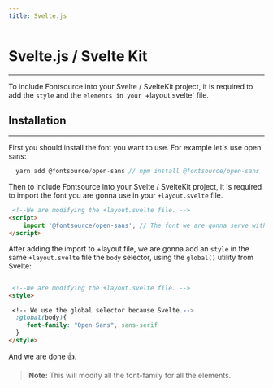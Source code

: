 ```yaml
---
title: Svelte.js
---
```


# Svelte.js / Svelte Kit

---


To include Fontsource into your Svelte / SvelteKit  project, it is required to add the `style` and the `elements in your `+layout.svelte` file.

<CarbonAd />

## Installation

---

First you should install the font you want to use. For example let's use open sans:

```js
  yarn add @fontsource/open-sans // npm install @fontsource/open-sans
```

Then to include Fontsource into your Svelte / SvelteKit  project, it is required to import the font you are gonna use  in your `+layout.svelte` file.

```html
 <!--We are modifying the +layout.svelte file. -->
<script>
	import '@fontsource/open-sans'; // The font we are gonna serve with fontsource
</script>
```

After adding the import to +layout file, we are gonna add an `style` in the same `+layout.svelte` file the `body` selector, using the `global()` utility from Svelte:

```html

 <!--We are modifying the +layout.svelte file. -->
<style>

 <!-- We use the global selector because Svelte.-->
  :global(body){
     font-family: "Open Sans", sans-serif
  }
</style>
```

And we are done 👍. 


> **Note:** This will modify all the font-family for all the elements. 


